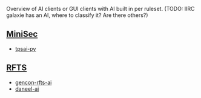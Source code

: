 Overview of AI clients or GUI clients with AI built in per ruleset. (TODO: IIRC galaxie has an AI, where to classify it? Are there others?)

== [[MiniSec]] ==
* [[tpsai-py]]

== [[RFTS]] ==
* [[gencon-rfts-ai]]
* [[daneel-ai]]
